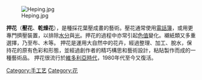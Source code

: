 {{Distinguish|花押}}
[[File:Heping.jpg|thumb]]

'''押花'''（'''壓花'''、'''乾燥花'''），是種採花葉壓成畫的藝術。壓花通常使用[[電話簿|電話簿]]，或用更專門擠壓裝置，以排除[[水分|水分]]與[[光|光]]。押花的過程中亦常引起[[色值|色值]]變化。襯紙類又多重選擇，乃至布、木等。
押花是運用大自然中的花卉，經過整理、加工、脫水，保持花的原有色彩和形態，並經過創作者的精巧構思和藝術設計，粘貼製作而成的一種藝術品。
押花很流行於[[維多利亞時代|維多利亞時代]]，1980年代至今又復活。
<!--fix my crummy Chinese-->

{{Commonscat|Pressed flowers}}
{{Authority control}}
{{Art-stub}}

[[Category:手工艺|Category:手工艺]]
[[Category:花|Category:花]]